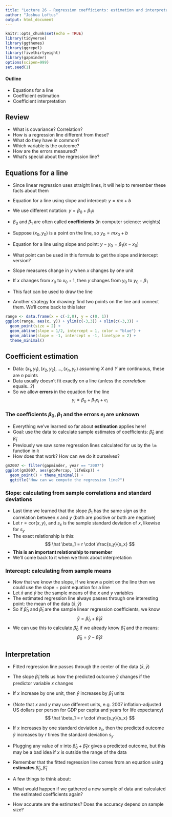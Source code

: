 ```yaml
---
title: "Lecture 26 - Regression coefficients: estimation and interpretation"
author: "Joshua Loftus"
output: html_document
---
```


```r
knitr::opts_chunk$set(echo = TRUE)
library(tidyverse)
library(ggthemes)
library(ggrepel)
library(fivethirtyeight)
library(gapminder)
options(scipen=999)
set.seed(1)
```

#### Outline

- Equations for a line
- Coefficient estimation
- Coefficient interpretation

## Review

- What is covariance? Correlation?
- How is a regression line different from these?
- What do they have in common?
- Which variable is the outcome?
- How are the errors measured?
- What's special about the regression line?

## Equations for a line

- Since linear regression uses straight lines, it will help to remember these facts about them

- Equation for a line using slope and intercept: $y = mx + b$
- We use different notation: $y = \beta_0 + \beta_1 x$
- $\beta_0$ and $\beta_1$ are often called **coefficients** (in computer science: weights)
- Suppose $(x_0, y_0)$ is a point on the line, so $y_0 = m x_0 + b$
- Equation for a line using slope and point: $y - y_0 = \beta_1(x - x_0)$
- What point can be used in this formula to get the slope and intercept version?

- Slope measures change in $y$ when $x$ changes by one unit
- If $x$ changes from $x_0$ to $x_0 + 1$, then $y$ changes from $y_0$ to $y_0 + \beta_1$
- This fact can be used to draw the line
- Another strategy for drawing: find two points on the line and connect them. We'll come back to this later

```r
range <- data.frame(x = c(-2,0), y = c(0, 1))
ggplot(range, aes(x, y)) + ylim(c(-3,3)) + xlim(c(-3,3)) +
  geom_point(size = 2) +
  geom_abline(slope = 1/2, intercept = 1, color = "blue") +
  geom_abline(slope = -1, intercept = -1, linetype = 2) +
  theme_minimal()
```
 
## Coefficient estimation

- Data: $(x_1, y_1), (x_2, y_2), \ldots, (x_n, y_n)$ assuming $X$ and $Y$ are continuous, these are $n$ points 
- Data usually doesn't fit exactly on a line (unless the *correlation* equals...?)
- So we allow **errors** in the equation for the line
$$
y_i = \beta_0 + \beta_1 x_i + e_i
$$

### The coefficients $\beta_0, \beta_1$ and the errors $e_i$ are unknown

- Everything we've learned so far about **estimation** applies here!
- Goal: use the data to calculate sample estimates of coefficients: $\hat \beta_0$ and $\hat \beta_1$
- Previously we saw some regression lines calculated for us by the `lm` function in `R`
- How does that work? How can we do it ourselves?


```r
gm2007 <- filter(gapminder, year == "2007")
ggplot(gm2007, aes(gdpPercap, lifeExp)) +
  geom_point() + theme_minimal() +
  ggtitle("How can we compute the regression line?")
```

### Slope: calculating from sample correlations and standard deviations

- Last time we learned that the slope $\beta_1$ has the same *sign* as the correlation between $x$ and $y$ (both are positive or both are negative)
- Let $r = \text{cor}(x, y)$, and $s_x$ is the sample standard deviation of $x$, likewise for $s_y$
- The exact relationship is this:
$$
\hat \beta_1 =  r \cdot \frac{s_y}{s_x}
$$
- **This is an important relationship to remember**
- We'll come back to it when we think about interpretation 

### Intercept: calculating from sample means

- Now that we know the slope, if we knew a point on the line then we could use the slope + point equation for a line
- Let $\bar x$ and $\bar y$ be the sample means of the $x$ and $y$ variables
- The estimated regression line always passes through one interesting point: the mean of the data $(\bar x, \bar y)$
- So if $\hat \beta_0$ and $\hat \beta_1$ are the sample linear regression coefficients, we know
$$
\bar y = \hat \beta_0 + \hat \beta_1 \bar x
$$
- We can use this to calculate $\hat \beta_0$ if we already know $\hat \beta_1$ and the means:
$$
\hat \beta_0 = \bar y - \hat \beta_1 \bar x
$$


## Interpretation

- Fitted regression line passes through the center of the data $(\bar x, \bar y)$
- The slope $\hat \beta_1$ tells us how the predicted outcome $\hat y$ changes if the predictor variable $x$ changes
- If $x$ increase by one unit, then $\hat y$ increases by $\hat \beta_1$ units
- (Note that $x$ and $y$ may use different units, e.g. 2007 inflation-adjusted US dollars per person for GDP per capita and years for life expectancy)
$$
\hat \beta_1 =  r \cdot \frac{s_y}{s_x}
$$
- If $x$ increases by one standard deviation $s_x$, then the predicted outcome $\hat y$ increases by $r$ times the standard deviation $s_y$
- Plugging any value of $x$ into $\hat \beta_0 + \hat \beta_1 x$ gives a predicted outcome, but this may be a bad idea if $x$ is outside the range of the data
- Remember that the fitted regression line comes from an equation using **estimates** $\hat \beta_0, \hat \beta_1$

- A few things to think about:
- What would happen if we gathered a new sample of data and calculated the estimated coefficients again?
- How accurate are the estimates? Does the accuracy depend on sample size?

